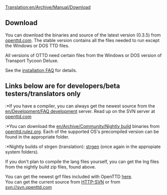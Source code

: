 [[Translation:en/Archive/Manual/Download]]
== Download ==
You can download the binaries and source of the latest version (0.3.5) from [http://www.openttd.com/downloads.php openttd.com].
The stable version contains all the files needed to run except the Windows or DOS TTD files.

<warning>All versions of OTTD need certain files from the Windows or DOS version of Transport Tycoon Deluxe.</warning>

See the [[en/Archive/Manual/Installation FAQ|installation FAQ]] for details.

== Links below are for developers/beta testers/translators only ==
:*If you have a compiler, you can always get the newest source from the [[en/Development/FAQ development]] server. Read up on the SVN server at [http://www.openttd.com/development.php openttd.com]
:*You can download the [[en/Archive/Community/Nightly build]] binaries from [http://openttd.rulez.org/download/nightlybuilds openttd.rulez.org].  Each of the supported OS's precompiled version can be found in the appropriate folder.
:*Nightly builds of strgen (translation): [http://openttd.rulez.org/download/nightlybuilds strgen] (once again in the appropiate system folders).

If you don't plan to compile the lang files yourself, you can get the lng files from the nightly build zip files, found above.

You can get the newest grf files included with OpenTTD [http://svn.openttd.com/cgi/viewcvs.cgi/trunk/data/ here].<br>
You can get the current source from [http://svn.openttd.com HTTP-SVN] or from svn://svn.openttd.com